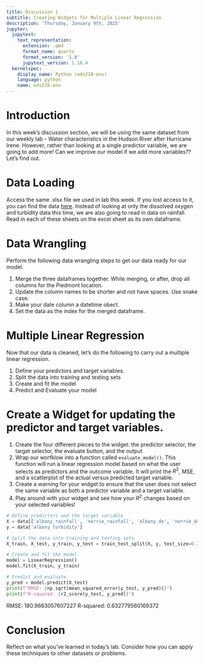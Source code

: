```yaml
---
title: Discussion 1
subtitle: Creating Widgets for Multiple Linear Regression
description: 'Thursday, January 9th, 2025'
jupyter:
  jupytext:
    text_representation:
      extension: .qmd
      format_name: quarto
      format_version: '1.0'
      jupytext_version: 1.16.4
  kernelspec:
    display_name: Python (eds220-env)
    language: python
    name: eds220-env
---
```


# Introduction

In this week's discussion section, we will be using the same dataset from our weekly lab - Water characteristics in the Hudson River after Hurricane Irene. However, rather than looking at a single predictor variable, we are going to add more! Can we improve our model if we add more variables?? Let's find out. 

# Data Loading

Access the same .xlsx file we used in lab this week. If you lost access to it, you can find the data [here](https://docs.google.com/spreadsheets/d/1MsSf679OsQpt4y6btV3tLPf-i8_bdoTZ/edit?gid=511934884#gid=511934884). Instead of looking at only the dissolved oxygen and turbidity data this time, we are also going to read in data on rainfall. Read in each of these sheets on the excel sheet as its own dataframe. 

# Data Wrangling
Perform the following data wrangling steps to get our data ready for our model. 


1. Merge the three dataframes together. While merging, or after, drop all columns for the Piedmont location. 
2. Update the column names to be shorter and not have spaces. Use snake case.
3. Make your date column a datetime obect.
4. Set the data as the index for the merged dataframe. 


# Multiple Linear Regression
Now that our data is cleaned, let's do the following to carry out a multiple linear regression. 

1. Define your predictors and target variables.
2. Split the data into training and testing sets
3. Create and fit the model
4. Predict and Evaluate your model



# Create a Widget for updating the predictor and target variables. 

1. Create the four different pieces to the widget: the predictor selector, the target selector, the evaluate button, and the output
2. Wrap our worfklow into a function called `evaluate_model()`. This function will run a linear regression model based on what the user selects as predictors and the outcome variable. It will print the $R^2$, MSE, and a scatterplot of the actual versus predicted target variable.
3. Create a warning for your widget to ensure that the user does not select the same variable as both a predictor variable and a target variable.
4. Play around with your widget and see how your $R^2$ changes based on your selected variables! 



```python
# Define predictors and the target variable
X = data[['albany_rainfall', 'norrie_rainfall', 'albany_do', 'norrie_do']]  # Adjust as needed
y = data['albany_turbidity']

# Split the data into training and testing sets
X_train, X_test, y_train, y_test = train_test_split(X, y, test_size=0.2, random_state=42)

# Create and fit the model
model = LinearRegression()
model.fit(X_train, y_train)

# Predict and evaluate
y_pred = model.predict(X_test)
print(f"RMSE: {np.sqrt(mean_squared_error(y_test, y_pred))}")
print(f"R-squared: {r2_score(y_test, y_pred)}")

```
RMSE: 180.9663057607227
R-squared: 0.632779560169372


# Conclusion

Reflect on what you've learned in today's lab. Consider how you can apply these techniques to other datasets or problems.

